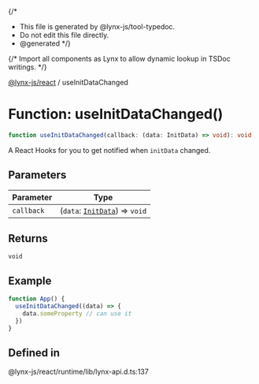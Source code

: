 {/*
* This file is generated by @lynx-js/tool-typedoc.
* Do not edit this file directly.
* @generated
*/}

{/* Import all components as Lynx to allow dynamic lookup in TSDoc writings. */}


[@lynx-js/react](/api/react/index.mdx) / useInitDataChanged

# Function: useInitDataChanged()

```ts
function useInitDataChanged(callback: (data: InitData) => void): void
```

A React Hooks for you to get notified when `initData` changed.

## Parameters

| Parameter | Type |
| ------ | ------ |
| `callback` | (`data`: [`InitData`](/api/react/Interface.InitData.mdx)) => `void` |

## Returns

`void`

## Example

```ts
function App() {
  useInitDataChanged((data) => {
    data.someProperty // can use it
  })
}
```

## Defined in

@lynx-js/react/runtime/lib/lynx-api.d.ts:137
